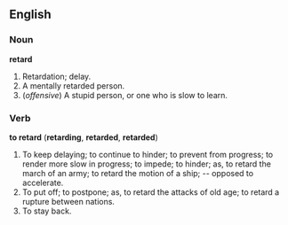 ==English==
===Noun===
'''retard'''

#Retardation; delay.
#A mentally retarded person.
#(''offensive'') A stupid person, or one who is slow to learn.

===Verb===
'''to retard''' ('''retarding''', '''retarded''', '''retarded''')

#To keep delaying; to continue to hinder; to prevent from progress; to render more slow in progress; to impede; to hinder; as, to retard the march of an army; to retard the motion of a ship; -- opposed to accelerate.
#To put off; to postpone; as, to retard the attacks of old age; to retard a rupture between nations.
#To stay back.